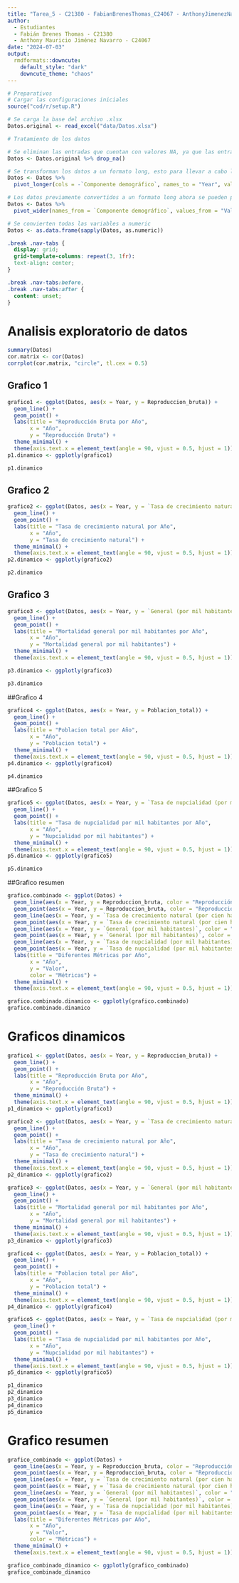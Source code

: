 ```yaml
---
title: "Tarea_5 - C21380 - FabianBrenesThomas_C24067 - AnthonyJimenezNavarro"
author: 
  - Estudiantes
  - Fabián Brenes Thomas - C21380
  - Anthony Mauricio Jiménez Navarro - C24067
date: "2024-07-03"
output: 
  rmdformats::downcute:
    default_style: "dark"
    downcute_theme: "chaos"
---
```


```r
# Preparativos
# Cargar las configuraciones iniciales
source("cod/r/setup.R")
```

```r
# Se carga la base del archivo .xlsx
Datos.original <- read_excel("data/Datos.xlsx")
```

```r
# Tratamiento de los datos

# Se eliminan las entradas que cuentan con valores NA, ya que las entradas con NA unicamente corresponden a titulos de los apartados, no resulta inadecuado. eliminar estos
Datos <- Datos.original %>% drop_na()

# Se transforman los datos a un formato long, esto para llevar a cabo la transposicion adecuada para estudiar los datos.
Datos <- Datos %>%
  pivot_longer(cols = -`Componente demográfico`, names_to = "Year", values_to = "Value")

# Los datos previamente convertidos a un formato long ahora se pueden pasar a un formate wide, de forma que resulta mas adecuado llevar a cabo el estudio.
Datos <- Datos %>%
  pivot_wider(names_from = `Componente demográfico`, values_from = "Value")

# Se convierten todas las variables a numeric
Datos <- as.data.frame(sapply(Datos, as.numeric))
```

```css
.break .nav-tabs {
  display: grid;
  grid-template-columns: repeat(3, 1fr):
  text-align: center;
}

.break .nav-tabs:before,
.break .nav-tabs:after {
  content: unset;
}
```

# Analisis exploratorio de datos {.tabset .break}

```r
summary(Datos)
cor.matrix <- cor(Datos)
corrplot(cor.matrix, "circle", tl.cex = 0.5)
```

## Grafico 1
```r
grafico1 <- ggplot(Datos, aes(x = Year, y = Reproduccion_bruta)) +
  geom_line() +
  geom_point() +
  labs(title = "Reproducción Bruta por Año",
       x = "Año",
       y = "Reproducción Bruta") +
  theme_minimal() +
  theme(axis.text.x = element_text(angle = 90, vjust = 0.5, hjust = 1))
p1.dinamico <- ggplotly(grafico1)

p1.dinamico
```

## Grafico 2
```r
grafico2 <- ggplot(Datos, aes(x = Year, y = `Tasa de crecimiento natural (por cien habitantes)`)) +
  geom_line() +
  geom_point() +
  labs(title = "Tasa de crecimiento natural por Año",
       x = "Año",
       y = "Tasa de crecimiento natural") +
  theme_minimal() +
  theme(axis.text.x = element_text(angle = 90, vjust = 0.5, hjust = 1))
p2.dinamico <- ggplotly(grafico2)

p2.dinamico
```

## Grafico 3
```r
grafico3 <- ggplot(Datos, aes(x = Year, y = `General (por mil habitantes)`)) +
  geom_line() +
  geom_point() +
  labs(title = "Mortalidad general por mil habitantes por Año",
       x = "Año",
       y = "Mortalidad general por mil habitantes") +
  theme_minimal() +
  theme(axis.text.x = element_text(angle = 90, vjust = 0.5, hjust = 1))

p3.dinamico <- ggplotly(grafico3)

p3.dinamico
```

##Grafico 4
```r
grafico4 <- ggplot(Datos, aes(x = Year, y = Poblacion_total)) +
  geom_line() +
  geom_point() +
  labs(title = "Poblacion total por Año",
       x = "Año",
       y = "Poblacion total") +
  theme_minimal() +
  theme(axis.text.x = element_text(angle = 90, vjust = 0.5, hjust = 1))
p4.dinamico <- ggplotly(grafico4)

p4.dinamico
```

##Grafico 5
```r
grafico5 <- ggplot(Datos, aes(x = Year, y = `Tasa de nupcialidad (por mil habitantes)`)) +
  geom_line() +
  geom_point() +
  labs(title = "Tasa de nupcialidad por mil habitantes por Año",
       x = "Año",
       y = "Nupcialidad por mil habitantes") +
  theme_minimal() +
  theme(axis.text.x = element_text(angle = 90, vjust = 0.5, hjust = 1))
p5.dinamico <- ggplotly(grafico5)

p5.dinamico
```

##Grafico resumen
```r
grafico.combinado <- ggplot(Datos) +
  geom_line(aes(x = Year, y = Reproduccion_bruta, color = "Reproducción Bruta")) +
  geom_point(aes(x = Year, y = Reproduccion_bruta, color = "Reproducción Bruta")) +
  geom_line(aes(x = Year, y = `Tasa de crecimiento natural (por cien habitantes)`, color = "Tasa de crecimiento natural")) +
  geom_point(aes(x = Year, y = `Tasa de crecimiento natural (por cien habitantes)`, color = "Tasa de crecimiento natural")) +
  geom_line(aes(x = Year, y = `General (por mil habitantes)`, color = "Mortalidad general")) +
  geom_point(aes(x = Year, y = `General (por mil habitantes)`, color = "Mortalidad general")) +
  geom_line(aes(x = Year, y = `Tasa de nupcialidad (por mil habitantes)`, color = "Tasa de nupcialidad")) +
  geom_point(aes(x = Year, y = `Tasa de nupcialidad (por mil habitantes)`, color = "Tasa de nupcialidad")) +
  labs(title = "Diferentes Métricas por Año",
       x = "Año",
       y = "Valor",
       color = "Métricas") +
  theme_minimal() +
  theme(axis.text.x = element_text(angle = 90, vjust = 0.5, hjust = 1))

grafico.combinado.dinamico <- ggplotly(grafico.combinado)
grafico.combinado.dinamico
```
## {-}

# Graficos dinamicos

```r
grafico1 <- ggplot(Datos, aes(x = Year, y = Reproduccion_bruta)) +
  geom_line() +
  geom_point() +
  labs(title = "Reproducción Bruta por Año",
       x = "Año",
       y = "Reproducción Bruta") +
  theme_minimal() +
  theme(axis.text.x = element_text(angle = 90, vjust = 0.5, hjust = 1))
p1_dinamico <- ggplotly(grafico1)

grafico2 <- ggplot(Datos, aes(x = Year, y = `Tasa de crecimiento natural (por cien habitantes)`)) +
  geom_line() +
  geom_point() +
  labs(title = "Tasa de crecimiento natural por Año",
       x = "Año",
       y = "Tasa de crecimiento natural") +
  theme_minimal() +
  theme(axis.text.x = element_text(angle = 90, vjust = 0.5, hjust = 1))
p2_dinamico <- ggplotly(grafico2)

grafico3 <- ggplot(Datos, aes(x = Year, y = `General (por mil habitantes)`)) +
  geom_line() +
  geom_point() +
  labs(title = "Mortalidad general por mil habitantes por Año",
       x = "Año",
       y = "Mortalidad general por mil habitantes") +
  theme_minimal() +
  theme(axis.text.x = element_text(angle = 90, vjust = 0.5, hjust = 1))
p3_dinamico <- ggplotly(grafico3)

grafico4 <- ggplot(Datos, aes(x = Year, y = Poblacion_total)) +
  geom_line() +
  geom_point() +
  labs(title = "Poblacion total por Año",
       x = "Año",
       y = "Poblacion total") +
  theme_minimal() +
  theme(axis.text.x = element_text(angle = 90, vjust = 0.5, hjust = 1))
p4_dinamico <- ggplotly(grafico4)

grafico5 <- ggplot(Datos, aes(x = Year, y = `Tasa de nupcialidad (por mil habitantes)`)) +
  geom_line() +
  geom_point() +
  labs(title = "Tasa de nupcialidad por mil habitantes por Año",
       x = "Año",
       y = "Nupcialidad por mil habitantes") +
  theme_minimal() +
  theme(axis.text.x = element_text(angle = 90, vjust = 0.5, hjust = 1))
p5_dinamico <- ggplotly(grafico5)
```

```r
p1_dinamico
p2_dinamico
p3_dinamico
p4_dinamico
p5_dinamico
```

# Grafico resumen

```r
grafico_combinado <- ggplot(Datos) +
  geom_line(aes(x = Year, y = Reproduccion_bruta, color = "Reproducción Bruta")) +
  geom_point(aes(x = Year, y = Reproduccion_bruta, color = "Reproducción Bruta")) +
  geom_line(aes(x = Year, y = `Tasa de crecimiento natural (por cien habitantes)`, color = "Tasa de crecimiento natural")) +
  geom_point(aes(x = Year, y = `Tasa de crecimiento natural (por cien habitantes)`, color = "Tasa de crecimiento natural")) +
  geom_line(aes(x = Year, y = `General (por mil habitantes)`, color = "Mortalidad general")) +
  geom_point(aes(x = Year, y = `General (por mil habitantes)`, color = "Mortalidad general")) +
  geom_line(aes(x = Year, y = `Tasa de nupcialidad (por mil habitantes)`, color = "Tasa de nupcialidad")) +
  geom_point(aes(x = Year, y = `Tasa de nupcialidad (por mil habitantes)`, color = "Tasa de nupcialidad")) +
  labs(title = "Diferentes Métricas por Año",
       x = "Año",
       y = "Valor",
       color = "Métricas") +
  theme_minimal() +
  theme(axis.text.x = element_text(angle = 90, vjust = 0.5, hjust = 1))

grafico_combinado_dinamico <- ggplotly(grafico_combinado)
grafico_combinado_dinamico
```

